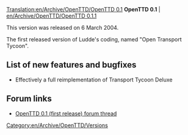 [[Translation:en/Archive/OpenTTD/OpenTTD 0.1]]
{{en/Archive/OpenTTD/Navigation}}
'''OpenTTD 0.1''' | [[en/Archive/OpenTTD/OpenTTD 0.1.1]]

This version was released on 6 March 2004.

The first released version of Ludde's coding, named "Open Transport Tycoon".

==List of new features and bugfixes==
*Effectively a full reimplementation of Transport Tycoon Deluxe

==Forum links==
*[http://www.tt-forums.net/viewtopic.php?f=29&t=6559 OpenTTD 0.1 (first release) forum thread]

[[Category:en/Archive/OpenTTD/Versions]]